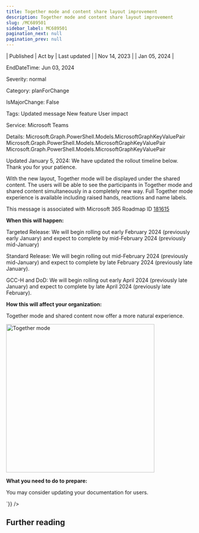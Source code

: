 ```yaml
---
title: Together mode and content share layout improvement
description: Together mode and content share layout improvement
slug: /MC689501
sidebar_label: MC689501
pagination_next: null
pagination_prev: null
---
```



| Published | Act by | Last updated |
| Nov 14, 2023 |  | Jan 05, 2024 |

EndDateTime: Jun 03, 2024

Severity: normal

Category: planForChange

IsMajorChange: False

Tags: Updated message New feature User impact

Service: Microsoft Teams

Details: Microsoft.Graph.PowerShell.Models.MicrosoftGraphKeyValuePair Microsoft.Graph.PowerShell.Models.MicrosoftGraphKeyValuePair Microsoft.Graph.PowerShell.Models.MicrosoftGraphKeyValuePair

<div dangerouslySetInnerHTML={{__html:`
<p style="">Updated January 5, 2024: We have updated the rollout timeline below. Thank you for your patience.</p><p style="">With the new layout, Together mode will be displayed under the shared content. The users will be able to see the participants in Together mode and shared content simultaneously in a completely new way. Full Together mode experience is available including raised hands, reactions and name labels.</p>
<p>This message is associated with Microsoft 365 Roadmap ID <a href="https://www.microsoft.com/microsoft-365/roadmap?filters=&amp;searchterms=181615" target="_blank">181615</a></p>
<p><b>When this will happen:</b></p><p>Targeted Release: We will begin rolling out early February 2024 (previously early January) and expect to complete by mid-February 2024 (previously mid-January)</p><p>Standard Release: We will begin rolling out mid-February 2024 (previously mid-January) and expect to complete by late February 2024 (previously late January).</p><p>GCC-H and DoD: We will begin rolling out early April 2024 (previously late January) and expect to complete by late April 2024 (previously late February).</p>

<p><b>How this will affect your organization:</b></p>

<p>Together mode and shared content now offer a more natural experience.&nbsp;</p><p><img src="https://img-prod-cms-rt-microsoft-com.akamaized.net/cms/api/am/imageFileData/RW1eBjJ?ver=96bf" style="width: 400px;" alt="Together mode"><br></p>
<p><b>What you need to do to prepare:</b></p>
<p>You may consider updating your documentation for users.&nbsp;</p>
`}} />

## Further reading
